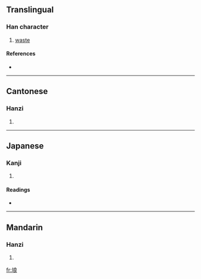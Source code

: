 ==Translingual==

===Han character===
{{Han char|rn=32|rad=土|as=07|sn=10|four=4313<sub>2</sub>|canj=土戈日女 (GIAV)}}

# [[waste]]

====References====
* {{Han ref|kx=0229.290|dkj=05117|dj=0465.190|hdz=10447.050|uh=57CC|ud=22476|bh=D14A|bd=53578}}

----

==Cantonese==

===Hanzi===
{{yue-hanzi|jyut=|y=long6, yeung5}}

# {{defn|Cantonese}}

----

==Japanese==

===Kanji===
{{ja-kanji|grade=|rs=土07}}

# {{defn|Japanese}}

====Readings====
* {{ja-readings|on=[[ろう]] (rō)|kun=[[つか]] (tsuka)}}

----

==Mandarin==

===Hanzi===
{{cmn-hanzi|pin=[[làng]] ([[lang4]]), [[shān]] ([[shan1]])|wg=lang<sup>4</sup>, shan<sup>1</sup>}}

# {{defn|Mandarin}}

[[fr:埌]]